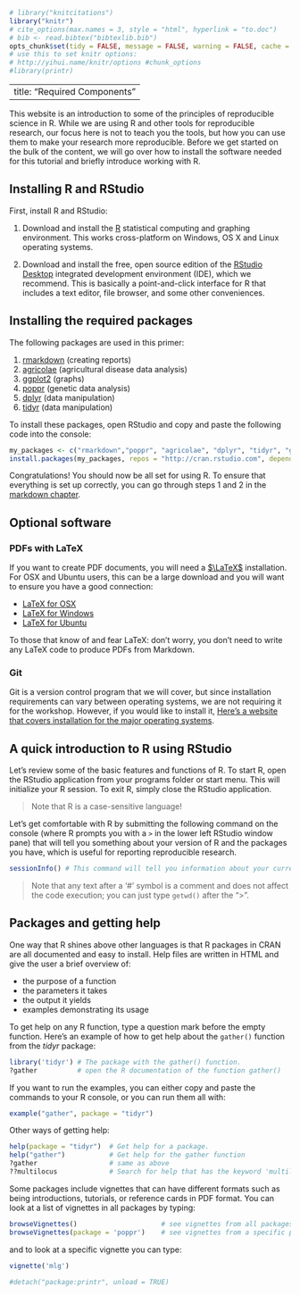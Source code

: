 ```r
# library("knitcitations")
library("knitr")
# cite_options(max.names = 3, style = "html", hyperlink = "to.doc")
# bib <- read.bibtex("bibtexlib.bib")
opts_chunk$set(tidy = FALSE, message = FALSE, warning = FALSE, cache = TRUE) 
# use this to set knitr options: 
# http://yihui.name/knitr/options #chunk_options 
#library(printr)
```
---
title: "Required Components"
---

This website is an introduction to some of the principles of reproducible 
science in R. While we are using R and other tools for reproducible research, 
our focus here is not to teach you the tools, but how you can use them to make 
your research more reproducible. Before we get started on the bulk of the
content, we will go over how to install the software needed for this tutorial
and briefly introduce working with R.

Installing R and RStudio
-----

First, install R and RStudio:

1. Download and install the [R](http://www.r-project.org) statistical computing
   and graphing environment. This works cross-platform on Windows, OS X and
   Linux operating systems.

2. Download and install the free, open source edition of the [RStudio
   Desktop](https://www.rstudio.com/products/rstudio/download/) integrated 
   development environment (IDE), which we recommend. This is basically a point-and-click
   interface for R that includes a text editor, file browser, and some other conveniences.

Installing the required packages
----

The following packages are used in this primer:

1. [rmarkdown](http://cran.r-project.org/web/packages/rmarkdown/index.html) (creating reports)
1. [agricolae](http://cran.r-project.org/web/packages/agricolae/index.html) (agricultural disease data analysis)
1. [ggplot2](http://cran.r-project.org/web/packages/ggplot2/index.html) (graphs)
1. [poppr](http://cran.r-project.org/web/packages/poppr/index.html) (genetic data analysis)
1. [dplyr](http://cran.r-project.org/web/packages/dplyr/index.html) (data manipulation)
1. [tidyr](http://cran.r-project.org/web/packages/tidyr/index.html) (data manipulation)

To install these packages, open RStudio and copy and paste the following code into the console:

```r
my_packages <- c("rmarkdown","poppr", "agricolae", "dplyr", "tidyr", "ggplot2")
install.packages(my_packages, repos = "http://cran.rstudio.com", dependencies = TRUE)
```

Congratulations! You should now be all set for using R. To ensure that
everything is set up correctly, you can go through steps 1 and 2 in the
[markdown chapter](Markdown.html).

Optional software
-----------------

### PDFs with LaTeX

If you want to create PDF documents, you will need a
[$\LaTeX$](https://latex-project.org/) installation. 
For OSX and Ubuntu users, this can be a large download and you will want to ensure you have a good connection:

 - [LaTeX for OSX](https://tug.org/mactex/)
 - [LaTeX for Windows](http://miktex.org/)
 - [LaTeX for Ubuntu](https://help.ubuntu.com/community/LaTeX)

To those that know of and fear LaTeX: don't worry, you don't need to write any LaTeX code to produce PDFs from Markdown.

### Git

Git is a version control program that we will cover, but since installation
requirements can vary between operating systems, we are not requiring it for the
workshop. However, if you would like to install it, [Here's a website that
covers installation for the major operating
systems](http://happygitwithr.com/install-git.html). 

A quick introduction to R using RStudio
------------------

Let's review some of the basic features and functions of R. To start R,
open the RStudio application from your programs folder or start menu. This will
initialize your R session. To exit R, simply close the RStudio application.

> Note that R is a case-sensitive language!

Let's get comfortable with R by submitting the following command on the console
(where R prompts you with a `>` in the lower left RStudio window pane) that will
tell you something about your version of R and the packages you have, which is
useful for reporting reproducible research.

```r
sessionInfo() # This command will tell you information about your current R session
```

> Note that any text after a '#' symbol is a comment and does not affect the code execution;
> you can just type `getwd()` after the ">".

Packages and getting help
-----------------------

One way that R shines above other languages is that R packages in CRAN are all
documented and easy to install. Help files are written in HTML and give the user
a brief overview of:

 - the purpose of a function
 - the parameters it takes
 - the output it yields
 - examples demonstrating its usage

To get help on any R function, type a question mark before the empty function. 
Here's an example of how to get help about the `gather()` function from the
*tidyr* package:

```r
library('tidyr') # The package with the gather() function.
?gather          # open the R documentation of the function gather()
```

If you want to run the examples, you can either copy and paste the commands to
your R console, or you can run them all with:

```r
example("gather", package = "tidyr")
```

Other ways of getting help:

```r
help(package = "tidyr")  # Get help for a package.
help("gather")           # Get help for the gather function
?gather                  # same as above
??multilocus             # Search for help that has the keyword 'multilocus' in all packages
```

Some packages include vignettes that can have different formats such as being
introductions, tutorials, or reference cards in PDF format. You can look at a
list of vignettes in all packages by typing:

```r
browseVignettes()                     # see vignettes from all packages
browseVignettes(package = 'poppr')    # see vignettes from a specific package.
```

and to look at a specific vignette you can type:

```r
vignette('mlg')
```

```r
#detach("package:printr", unload = TRUE)
```

